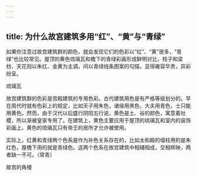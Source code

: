 ```yaml
---
---
---
```

title: 为什么故宫建筑多用“红”、“黄”与“青绿”
---




如果你注意过故宫建筑群的颜色，就会发现它们的色彩以“红”、“黄”居多，“青绿”也比较常见。屋顶的黄色琉璃瓦和檐下的青绿彩画形成鲜明对比，柱子和梁枋、天花则以朱红、金黄为主调，间以青绿线条图案的勾描，显得雍容华贵，异彩纷呈。

琉璃瓦



故宫建筑群的色彩是宫殿建筑的专用色彩。古代建筑用色是有严格等级划分的。早在周代时就有色彩上的规定，比如天子用朱色，诸侯用黑色，大夫用青色，士只能用黄色。然而，由于汉代以后盛行阴阳五行说，黄色是土、谷的颜色，寓意着社稷，所以渐被皇家专用了。在建筑上，黄色主要应用于屋顶的琉璃瓦和室内的装饰彩画上。黄色的琉璃瓦只有帝王的居所才允许被使用。

实际上，红黄和青绿两个色系是作为补色关系存在的，比如太和殿的墙柱用的是朱红色，屋檐下用的就是青绿色。这两个色系在故宫建筑中相辅相成，交相辉映，两者缺一不可。（常青）



故宫的角楼